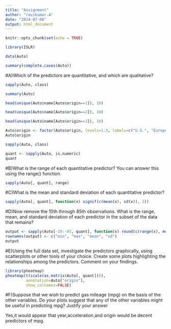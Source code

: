 ---
title: "Assignment"
author: "ravikumar.A"
date: "2024-07-08"
output: html_document
---

```{r setup, include=FALSE}
knitr::opts_chunk$set(echo = TRUE)
```
```{r}
library(ISLR)
```

```{r}
data(Auto)
```
```{r}
summary(complete.cases(Auto))
```
#A)Which of the predictors are quantitative, and which are qualitative?
```{r}
sapply(Auto, class)
```
```{r}
summary(Auto)
```
```{r}
head(unique(Auto$name[Auto$origin==1]), 10)
```
```{r}
head(unique(Auto$name[Auto$origin==2]), 10)
```
```{r}
head(unique(Auto$name[Auto$origin==3]), 10)
```
```{r}
Auto$origin <- factor(Auto$origin, levels=1:3, labels=c("U.S.", "Europe", "Japan"))
Auto$origin
```
```{r}
sapply(Auto, class)
```
```{r}
quant <- sapply(Auto, is.numeric)
quant
```
#B)What is the range of each quantitative predictor? You can answer this using the range() function.

```{r}
sapply(Auto[, quant], range)

```
#C)What is the mean and standard deviation of each quantitative predictor? 

```{r}
sapply(Auto[, quant], function(x) signif(c(mean(x), sd(x)), 2))
```
#D)Now remove the 10th through 85th observations. What is the range, mean, and standard deviation of each predictor in the subset of the data that remains? 

```{r}
output <- sapply(Auto[-10:-85, quant], function(x) round(c(range(x), mean(x), sd(x)), 2))
rownames(output) <- c("min", "max", "mean", "sd")
output
```
#E)Using the full data set, investigate the predictors graphically, using scatterplots or other tools of your choice. Create some plots highlighting the relationships among the predictors. Comment on your findings.

```{r}
library(pheatmap)
pheatmap(t(scale(as.matrix(Auto[, quant]))), 
         annotation=Auto["origin"],
         show_colnames=FALSE)
```
#F)Suppose that we wish to predict gas mileage (mpg) on the basis of the other variables. Do your plots suggest that any of the other variables might be useful in predicting mpg? Justify your answer

Yes,it would appear that year,acceleration,and origin would be decent predictors of mpg.
